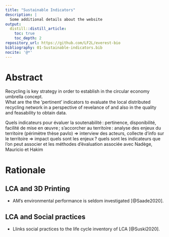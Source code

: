 ```yaml
---
title: "Sustainable Indicators"
description: |
  Some additional details about the website
output:
  distill::distill_article:
    toc: true
    toc_depth: 2
repository_url: https://github.com/LF2L/everest-bio
bibliography: 01-Sustainable-indicators.bib
nocite: '@*'
---
```



# Abstract

Recycling is key strategy in order to establish in the circular economy umbrella concept.  
What are the the 'pertinent' indicators to evaluate the local distributed recycling network in a perspective of revelance of and also in the quality and feasability to obtain data.

Quels indicateurs pour évaluer la soutenabilité : pertinence, disponibilité, facilité de mise en œuvre ; s’accorcher au territoire : analyse des enjeux du territoire (périmètre thèse pavlo) => interview des acteurs, collecte d’info sur le territoire => impact quels sont les enjeux ? quels sont les indicateurs que l’on peut associer et les méthodes d’évaluation associée avec Nadège, Mauricio et Hakim 


# Rationale

## LCA and 3D Printing

- AM’s environmental performance is seldom investigated [@Saade2020].



## LCA and Social practices

- Llinks social practices to the life cycle inventory of LCA [@Suski2020].